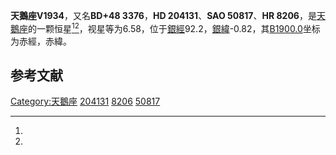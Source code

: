 {{Starbox begin
| name = 天鵝座V1934
}}
{{Starbox observe
| epoch = [[J2000.0|J2000.0]]
| constell = [[天鵝座|天鵝座]]<ref name=SIMBAD>{{cite web
 | url=http://simbad.u-strasbg.fr/simbad/sim-id?Ident=HR+8206
 | title=Pulsating variable Star
 | publisher=Centre de Données astronomiques de Strasbourg
 | work=SIMBAD
 | accessdate=2012-07-13
 | archive-date=2022-01-16
 | archive-url=https://web.archive.org/web/20220116154951/http://simbad.u-strasbg.fr/simbad/sim-id?Ident=HR+8206
 | dead-url=no
 }}</ref><ref name=DATA>{{cite web
 | url=http://vizier.u-strasbg.fr/viz-bin/VizieR-5?-out.add=.&-source=5050&-corr=PK=HR&-out.max=9999&HR=8206
 | title=VizieR Detailed Page
 | accessdate=2012-07-13
 | archive-date=2016-03-05
 | archive-url=https://web.archive.org/web/20160305201054/http://vizier.u-strasbg.fr/viz-bin/VizieR-5?-out.add=.&-source=5050&-corr=PK=HR&-out.max=9999&HR=8206
 | dead-url=no
 }}</ref>
| 星官 = 
| ra = {{RA|21|24|55.5}}<ref name=SIMBAD /><ref name=DATA />
| dec = {{DEC|+49|19|24}}<ref name=SIMBAD /><ref name=DATA />
| appmag_v = 6.58<ref name=SIMBAD /><ref name=DATA />
}}
{{Starbox character
| class = B9pSi:Cr:Sr:<ref name=SIMBAD /><ref name=DATA />
| b-v = -0.03<ref name=SIMBAD /><ref name=DATA />
| u-b = 0<ref name=SIMBAD /><ref name=DATA />
| r-i = <ref name=SIMBAD /><ref name=DATA />
| variable = 
}}
{{Starbox astrometry
| radial_v = 0
| prop_mo_ra = 1
| parallax = 
| p_error = 
}}
{{Starbox catalog
| names =BD+48 3376，[[SAO星表|SAO]] 50817，[[HD星表|HD]] 204131，[[HR星表|HR]] 8206}}
{{Starbox reference |Simbad=HR+8206}}
{{Starbox end}}

'''天鵝座V1934'''，又名'''BD+48 3376'''，'''HD 204131'''、'''SAO 50817'''、'''HR 8206'''，是[[天鵝座|天鵝座]]的一颗恒星<ref name=SIMBAD /><ref name=DATA />，视星等为6.58，位于[[銀道座標系|銀經]]92.2，[[銀道座標系|銀緯]]-0.82，其[[B1900.0|B1900.0]]坐标为赤經{{RA|21|21|25.8}}，赤緯{{DEC|+48|-0.82|31}}。

== 参考文献 ==
{{reflist}}

{{star-stub}}

{{天鵝座恒星}}
[[Category:天鵝座|Category:天鵝座]]
[[Category:HD和HDE天體|204131]]
[[Category:HR天體|8206]]
[[Category:SAO天體|50817]]